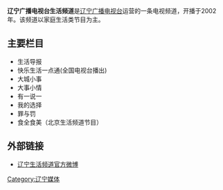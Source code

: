 {{not|辽宁广播电视台都市频道}}
{{unreferenced|time=2015-02-26T23:26+08:00}}
{{頻道資訊
| 頻道名稱         = 辽宁广播电视台生活频道
| 頻道圖片檔案     =  
| 頻道圖片尺寸     = 160px
| 所屬國家         = {{PRC}}
| 總部所在         = {{CHN}}辽宁沈阳
| 播放地區         = [[辽宁省|辽宁省]]
| 開播日期         = 2002年
| 擁有者           = 辽宁广播电视台
| 前頻道名稱       = 辽宁电视台都市生活频道<br/>辽宁电视台生活频道
| 數位電視供應商01 = 辽宁省地面数字电视
| 數位電視頻道數01 = 506MHz
| 有線電視供應商01 = [[辽宁省|辽宁省]]
| 有線電視頻道數01 = 视情况而定
|}}
'''辽宁广播电视台生活频道'''是[[辽宁广播电视台|辽宁广播电视台]]运营的一条电视频道，开播于2002年。该频道以家庭生活类节目为主。

== 主要栏目 ==
* 生活导报
* 快乐生活一点通(全国电视台播出)
* 大城小事
* 大事小情
* 有一说一
* 我的选择
* 罪与罚
* 食全食美（北京生活频道节目）
== 外部链接 ==
*[http://weibo.com/lsshpd 辽宁生活频道官方微博]
{{辽宁广播电视台}}

[[Category:辽宁媒体|Category:辽宁媒体]]


{{电视小作品}}